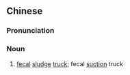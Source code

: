{{also|吸粪车}}
==Chinese==
{{zh-forms|s=吸粪车}}

===Pronunciation===
{{zh-pron
|m=xīfènchē
|c=kap1 fan3 ce1
|cat=n
}}

===Noun===
{{zh-noun}}

# [[fecal]] [[sludge]] [[truck]]; fecal [[suction]] truck